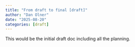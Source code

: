 ```yaml
---
title: "From draft to final [draft]"
author: "Dan Olner"
date: "2025-08-20"
categories: [draft]
---
```


This would be the initial draft doc including all the planning.